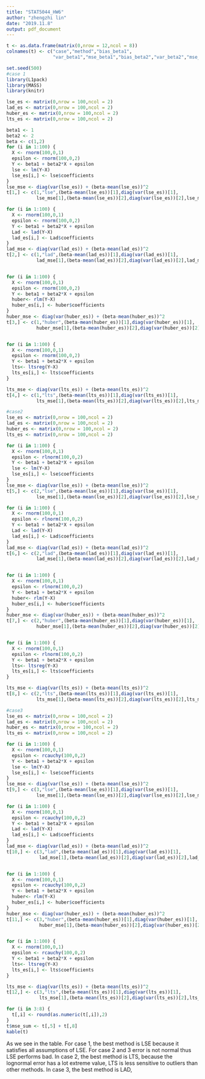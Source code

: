 ```yaml
---
title: "STAT5044_HW6"
author: "zhengzhi lin"
date: "2019.11.8"
output: pdf_document
---
```



```R

t <- as.data.frame(matrix(0,nrow = 12,ncol = 8))
colnames(t) <- c("case","method","bias_beta1",
                 "var_beta1","mse_beta1","bias_beta2","var_beta2","mse_beta2")

set.seed(500)
#case 1
library(L1pack)
library(MASS)
library(knitr)

lse_es <- matrix(0,nrow = 100,ncol = 2)
lad_es <- matrix(0,nrow = 100,ncol = 2)
huber_es <- matrix(0,nrow = 100,ncol = 2)
lts_es <- matrix(0,nrow = 100,ncol = 2)

beta1 <- 1
beta2 <- 2
beta <- c(1,2)
for (i in 1:100) {
  X <- rnorm(100,0,1)
  epsilon <- rnorm(100,0,2)
  Y <- beta1 + beta2*X + epsilon
  lse <- lm(Y~X)
  lse_es[i,] <- lse$coefficients
}
lse_mse <- diag(var(lse_es)) + (beta-mean(lse_es))^2
t[1,] <- c(1,"lse",(beta-mean(lse_es))[1],diag(var(lse_es))[1],
           lse_mse[1],(beta-mean(lse_es))[2],diag(var(lse_es))[2],lse_mse[2])

for (i in 1:100) {
  X <- rnorm(100,0,1)
  epsilon <- rnorm(100,0,2)
  Y <- beta1 + beta2*X + epsilon
  Lad <- lad(Y~X)
  lad_es[i,] <- Lad$coefficients
}
lad_mse <- diag(var(lad_es)) + (beta-mean(lad_es))^2
t[2,] <- c(1,"lad",(beta-mean(lad_es))[1],diag(var(lad_es))[1],
           lad_mse[1],(beta-mean(lad_es))[2],diag(var(lad_es))[2],lad_mse[2])


for (i in 1:100) {
  X <- rnorm(100,0,1)
  epsilon <- rnorm(100,0,2)
  Y <- beta1 + beta2*X + epsilon
  huber<- rlm(Y~X)
  huber_es[i,] <- huber$coefficients
}
huber_mse <- diag(var(huber_es)) + (beta-mean(huber_es))^2
t[3,] <- c(1,"huber",(beta-mean(huber_es))[1],diag(var(huber_es))[1],
           huber_mse[1],(beta-mean(huber_es))[2],diag(var(huber_es))[2],huber_mse[2])


for (i in 1:100) {
  X <- rnorm(100,0,1)
  epsilon <- rnorm(100,0,2)
  Y <- beta1 + beta2*X + epsilon
  lts<- ltsreg(Y~X)
  lts_es[i,] <- lts$coefficients
}

lts_mse <- diag(var(lts_es)) + (beta-mean(lts_es))^2
t[4,] <- c(1,"lts",(beta-mean(lts_es))[1],diag(var(lts_es))[1],
           lts_mse[1],(beta-mean(lts_es))[2],diag(var(lts_es))[2],lts_mse[2])

#case2
lse_es <- matrix(0,nrow = 100,ncol = 2)
lad_es <- matrix(0,nrow = 100,ncol = 2)
huber_es <- matrix(0,nrow = 100,ncol = 2)
lts_es <- matrix(0,nrow = 100,ncol = 2)

for (i in 1:100) {
  X <- rnorm(100,0,1)
  epsilon <- rlnorm(100,0,2)
  Y <- beta1 + beta2*X + epsilon
  lse <- lm(Y~X)
  lse_es[i,] <- lse$coefficients
}
lse_mse <- diag(var(lse_es)) + (beta-mean(lse_es))^2
t[5,] <- c(2,"lse",(beta-mean(lse_es))[1],diag(var(lse_es))[1],
           lse_mse[1],(beta-mean(lse_es))[2],diag(var(lse_es))[2],lse_mse[2])

for (i in 1:100) {
  X <- rnorm(100,0,1)
  epsilon <- rlnorm(100,0,2)
  Y <- beta1 + beta2*X + epsilon
  Lad <- lad(Y~X)
  lad_es[i,] <- Lad$coefficients
}
lad_mse <- diag(var(lad_es)) + (beta-mean(lad_es))^2
t[6,] <- c(2,"lad",(beta-mean(lad_es))[1],diag(var(lad_es))[1],
           lad_mse[1],(beta-mean(lad_es))[2],diag(var(lad_es))[2],lad_mse[2])


for (i in 1:100) {
  X <- rnorm(100,0,1)
  epsilon <- rlnorm(100,0,2)
  Y <- beta1 + beta2*X + epsilon
  huber<- rlm(Y~X)
  huber_es[i,] <- huber$coefficients
}
huber_mse <- diag(var(huber_es)) + (beta-mean(huber_es))^2
t[7,] <- c(2,"huber",(beta-mean(huber_es))[1],diag(var(huber_es))[1],
           huber_mse[1],(beta-mean(huber_es))[2],diag(var(huber_es))[2],huber_mse[2])


for (i in 1:100) {
  X <- rnorm(100,0,1)
  epsilon <- rlnorm(100,0,2)
  Y <- beta1 + beta2*X + epsilon
  lts<- ltsreg(Y~X)
  lts_es[i,] <- lts$coefficients
}

lts_mse <- diag(var(lts_es)) + (beta-mean(lts_es))^2
t[8,] <- c(2,"lts",(beta-mean(lts_es))[1],diag(var(lts_es))[1],
           lts_mse[1],(beta-mean(lts_es))[2],diag(var(lts_es))[2],lts_mse[2])

#case3
lse_es <- matrix(0,nrow = 100,ncol = 2)
lad_es <- matrix(0,nrow = 100,ncol = 2)
huber_es <- matrix(0,nrow = 100,ncol = 2)
lts_es <- matrix(0,nrow = 100,ncol = 2)

for (i in 1:100) {
  X <- rnorm(100,0,1)
  epsilon <- rcauchy(100,0,2)
  Y <- beta1 + beta2*X + epsilon
  lse <- lm(Y~X)
  lse_es[i,] <- lse$coefficients
}
lse_mse <- diag(var(lse_es)) + (beta-mean(lse_es))^2
t[9,] <- c(3,"lse",(beta-mean(lse_es))[1],diag(var(lse_es))[1],
           lse_mse[1],(beta-mean(lse_es))[2],diag(var(lse_es))[2],lse_mse[2])

for (i in 1:100) {
  X <- rnorm(100,0,1)
  epsilon <- rcauchy(100,0,2)
  Y <- beta1 + beta2*X + epsilon
  Lad <- lad(Y~X)
  lad_es[i,] <- Lad$coefficients
}
lad_mse <- diag(var(lad_es)) + (beta-mean(lad_es))^2
t[10,] <- c(3,"lad",(beta-mean(lad_es))[1],diag(var(lad_es))[1],
            lad_mse[1],(beta-mean(lad_es))[2],diag(var(lad_es))[2],lad_mse[2])


for (i in 1:100) {
  X <- rnorm(100,0,1)
  epsilon <- rcauchy(100,0,2)
  Y <- beta1 + beta2*X + epsilon
  huber<- rlm(Y~X)
  huber_es[i,] <- huber$coefficients
}
huber_mse <- diag(var(huber_es)) + (beta-mean(huber_es))^2
t[11,] <- c(3,"huber",(beta-mean(huber_es))[1],diag(var(huber_es))[1],
            huber_mse[1],(beta-mean(huber_es))[2],diag(var(huber_es))[2],huber_mse[2])


for (i in 1:100) {
  X <- rnorm(100,0,1)
  epsilon <- rcauchy(100,0,2)
  Y <- beta1 + beta2*X + epsilon
  lts<- ltsreg(Y~X)
  lts_es[i,] <- lts$coefficients
}

lts_mse <- diag(var(lts_es)) + (beta-mean(lts_es))^2
t[12,] <- c(3,"lts",(beta-mean(lts_es))[1],diag(var(lts_es))[1],
            lts_mse[1],(beta-mean(lts_es))[2],diag(var(lts_es))[2],lts_mse[2])

for (i in 3:8) {
  t[,i] <- round(as.numeric(t[,i]),2)
}
t$mse_sum <- t[,5] + t[,8]
kable(t)
```


As we see in the table. For case 1, the best method is LSE because it satisfies all assumptions of LSE.
For case 2 and 3 error is not normal thus LSE performs bad.
In case 2, the best method is LTS, because the lognormal error has a lot extreme value, LTS is less sensitive to outliers than other methods.
In case 3, the best method is LAD, 